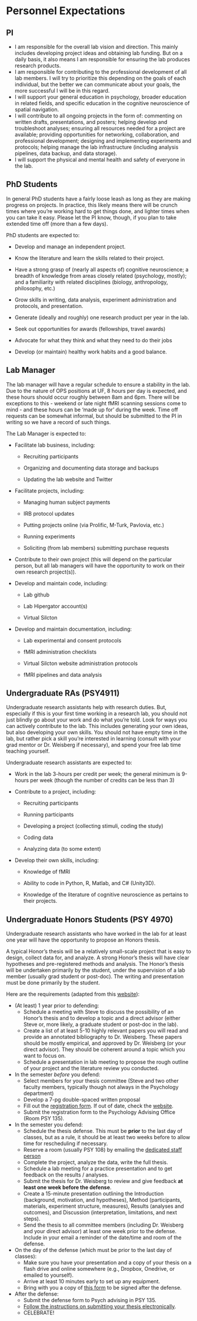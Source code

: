# Personnel Expectations {.tabset}

## PI
* I am responsible for the overall lab vision and direction. This mainly includes developing project ideas and obtaining lab funding. But on a daily basis, it also means I am responsible for ensuring the lab produces research products.
* I am responsible for contributing to the professional development of all lab members. I will try to prioritize this depending on the goals of each individual, but the better we can communicate about your goals, the more successful I will be in this regard.
* I will support your general education in psychology, broader education in related fields, and specific education in the cognitive neuroscience of spatial navigation.
* I will contribute to all ongoing projects in the form of: commenting on written drafts, presentations, and posters; helping develop and troubleshoot analyses; ensuring all resources needed for a project are available; providing opportunities for networking, collaboration, and professional development; designing and implementing experiments and protocols; helping manage the lab infrastructure (including analysis pipelines, data backup, and data storage).
* I will support the physical and mental health and safety of everyone in the lab.

## PhD Students
In general PhD students have a fairly loose leash as long as they are making progress on projects. In practice, this likely means there will be crunch times where you're working hard to get things done, and lighter times when you can take it easy. Please let the PI know, though, if you plan to take extended time off (more than a few days).

PhD students are expected to:

* Develop and manage an independent project.

* Know the literature and learn the skills related to their project.

* Have a strong grasp of (nearly all aspects of) cognitive neuroscience; a breadth of knowledge from areas closely related (psychology, mostly); and a familiarity with related disciplines (biology, anthropology, philosophy, etc.)

* Grow skills in writing, data analysis, experiment administration and protocols, and presentation.

* Generate (ideally and roughly) one research product per year in the lab.

* Seek out opportunities for awards (fellowships, travel awards)

* Advocate for what they think and what they need to do their jobs

* Develop (or maintain) healthy work habits and a good balance.

## Lab Manager
The lab manager will have a regular schedule to ensure a stability in the lab. Due to the nature of OPS positions at UF, 8 hours per day is expected, and these hours should occur roughly between 8am and 6pm. There will be exceptions to this - weekend or late night fMRI scanning sessions come to mind - and these hours can be 'made up for' during the week. Time off requests can be somewhat informal, but should be submitted to the PI in writing so we have a record of such things.

The Lab Manager is expected to:

* Facilitate lab business, including:

  * Recruiting participants

  * Organizing and documenting data storage and backups

  * Updating the lab website and Twitter

* Facilitate projects, including:

  * Managing human subject payments

  * IRB protocol updates

  * Putting projects online (via Prolific, M-Turk, Pavlovia, etc.)

  * Running experiments
  
  * Soliciting (from lab members) submitting purchase requests

* Contribute to their own project (this will depend on the particular person, but all lab managers will have the opportunity to work on their own research project(s)).

* Develop and maintain code, including:

  * Lab github

  * Lab Hipergator account(s)

  * Virtual Silcton

* Develop and maintain documentation, including:

  * Lab experimental and consent protocols

  * fMRI administration checklists

  * Virtual Silcton website administration protocols

  * fMRI pipelines and data analysis

## Undergraduate RAs (PSY4911)
Undergraduate research assistants help with research duties. But, especially if this is your first time working in a research lab, you should not just blindly go about your work and do what you're told. Look for ways you can actively contribute to the lab. This includes generating your own ideas, but also developing your own skills. You should not have empty time in the lab, but rather pick a skill you're interested in learning (consult with your grad mentor or Dr. Weisberg if necessary), and spend your free lab time teaching yourself.

Undergraduate research assistants are expected to:

* Work in the lab 3-hours per credit per week; the general minimum is 9-hours per week (though the number of credits can be less than 3)

* Contribute to a project, including:

  * Recruiting participants

  * Running participants

  * Developing a project (collecting stimuli, coding the study)

  * Coding data

  * Analyzing data (to some extent)

* Develop their own skills, including:

  * Knowledge of fMRI

  * Ability to code in Python, R, Matlab, and C# (Unity3D).

  * Knowledge of the literature of cognitive neuroscience as pertains to their projects.

## Undergraduate Honors Students (PSY 4970)
Undergraduate research assistants who have worked in the lab for at least one year will have the opportunity to propose an Honors thesis. 

A typical Honor's thesis will be a relatively small-scale project that is easy to design, collect data for, and analyze. A strong Honor's thesis will have clear hypotheses and pre-registered methods and analysis. The Honor's thesis will be undertaken primarily by the student, under the supervision of a lab member (usually grad student or post-doc). The writing and presentation must be done primarily by the student. 

Here are the requirements (adapted from this [website](https://psych.ufl.edu/undergrad/research-internship-teaching-experiences/research-experience/)):

- (At least) 1 year prior to defending: 
  - Schedule a meeting with Steve to discuss the possibility of an Honor's thesis and to develop a topic and a direct advisor (either Steve or, more likely, a graduate student or post-doc in the lab).
  - Create a list of at least 5-10 highly relevant papers you will read and provide an annotated bibliography to Dr. Weisberg. These papers should be mostly empirical, and approved by Dr. Weisberg (or your direct advisor). They should be coherent around a topic which you want to focus on. 
  - Schedule a presentation in lab meeting to propose the rough outline of your project and the literature review you conducted. 
- In the semester *before* you defend: 
  - Select members for your thesis committee (Steve and two other faculty members, typically though not always in the Psychology department) 
  - Develop a 7-pg double-spaced written proposal
  - Fill out the [registration form](https://psych.ufl.edu/wp-content/uploads/sites/75/PSY-4970_2020.pdf). If out of date, check the [website](https://psych.ufl.edu/undergrad/research-internship-teaching-experiences/research-experience/).
  - Submit the registration form to the Psychology Advising Office (Room PSY 135). 
- In the semester you defend: 
  - Schedule the thesis defense. This must be **prior** to the last day of classes, but as a rule, it should be at least two weeks before to allow time for rescheduling if necessary. 
  - Reserve a room (usually PSY 108) by emailing the [dedicated staff person](https://psych.ufl.edu/directory/staff/)
  - Complete the project, analyze the data, write the full thesis. 
  - Schedule a lab meeting for a practice presentation and to get feedback on the results / analyses. 
  - Submit the thesis for Dr. Weisberg to review and give feedback **at least one week before the defense**.
  - Create a 15-minute presentation outlining the Introduction (background, motivation, and hypotheses), Method (participants, materials, experiment structure, measures), Results (analyses and outcomes), and Discussion (interpretation, limitations, and next steps). 
  - Send the thesis to all committee members (including Dr. Weisberg and your direct advisor) at least one week prior to the defense. Include in your email a reminder of the date/time and room of the defense. 
- On the day of the defense (which must be prior to the last day of classes): 
  - Make sure you have your presentation and a copy of your thesis on a flash drive and online somewhere (e.g., Dropbox, Onedrive, or emailed to yourself). 
  - Arrive at least 10 minutes early to set up any equipment. 
  - Bring with you a copy of [this form](https://psych.ufl.edu/wp-content/uploads/sites/75/defense_form.pdf) to be signed after the defense. 
- After the defense: 
  - Submit the defense form to Psych advising in PSY 135. 
  - [Follow the instructions on submitting your thesis electronically](http://cms.uflib.ufl.edu/etd/honors#Submit). 
  - CELEBRATE! 